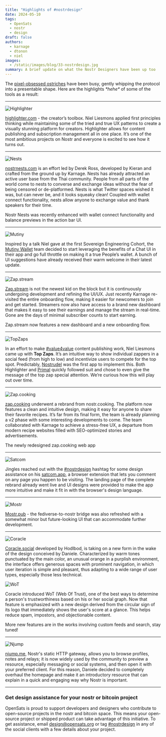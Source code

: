 ```yaml
---
title: "Highlights of #nostrdesign"
date: 2024-05-10
tags:
  - OpenSats
  - nostr
  - design
draft: false
authors:
  - karnage
  - dtonon
  - niel
images:
  - /static/images/blog/33-nostrdesign.jpg
summary: A brief update on what the Nostr Designers have been up too
---
```


The [pixel-obsessed ostriches](/nostr#nostr-design) have been busy, gently
whipping the protocol into a presentable shape. Here are the highlights *\*hehe\**
of some of the tools as a result:

---

![Highlighter](/static/images/blog/highlighter.png)

[highlighter.com](https://highlighter.com/) - the creator’s toolbox. Niel
Liesmons applied first principles thinking while maintaining some of the tried
and true UX patterns to create a visually stunning platform for creators.
Highlighter allows for content publishing and subscription management all in one
place. It’s one of the most ambitious projects on Nostr and everyone is excited
to see how it turns out.

---

![Nests](/static/images/blog/nests.png)

[nostrnests.com](https://nostrnests.com/) is an effort led by Derek Ross,
developed by Kieran and crafted from the ground up by Karnage. Nests has already
attracted an active user base from the Thai community. People from all parts of
the world come to nests to converse and exchange ideas without the fear of being
censored or de-platformed. Nests is what Twitter spaces wished it was, but can
never be, and it looks squeaky clean! Coupled with wallet connect functionality,
nests allow anyone to exchange value and thank speakers for their time.

Nostr Nests was recently enhanced with wallet connect functionality and balance
previews in the action bar UI.

--- 

![Mutiny](/static/images/blog/mutiny.png)

Inspired by a talk Niel gave at the first Sovereign Engineering Cohort, the
[Mutiny Wallet](https://www.mutinywallet.com/) team decided to start leveraging
the benefits of a Chat UI in their app and go full throttle on making it a true
People’s wallet. A bunch of UI suggestions have already received their warm
welcome in their latest update.

---

![Zap.stream](/static/images/blog/zapstream.png)

[Zap.stream](https://zap.stream/) is not the newest kid on the block but it is
continuously undergoing development and refining the UI/UX. Just recently
Karnage re-visited the entire onboarding flow, making it easier for newcomers to
join and get started. Streamers now also have access to a brand new dashboard
that makes it easy to see their earnings and manage the stream in real-time.
Gone are the days of minimal subscriber counts to start earning.

Zap.stream now features a new dashboard and a new onboarding flow.

---

![TopZaps](/static/images/blog/topzaps.png)

In an effort to make [#value4value][v4v] content publishing work, Niel Liesmons
came up with **Top Zaps**. It’s an intuitive way to show individual zappers in a
social feed (from high to low) and incentivize users to compete for the top
spot. Predictably, [Nostrudel](https://nostrudel.ninja/) was the first app to
implement this. Both Highlighter and [Primal](https://primal.net/) quickly
followed suit and chose to even give the message of the top zap special
attention. We’re curious how this will play out over time.

---

![Zap.cooking](/static/images/blog/zapcooking.png)

[zap.cooking](https://zap.cooking/) underwent a rebrand from nostr.cooking. The
platform now features a clean and intuitive design, making it easy for anyone to
share their favorite recipes. It’s far from its final form, the team is already
planning a v2 phase with some interesting developments to come. The team
collaborated with Karnage to achieve a stress-free UX, a departure from modern
recipe websites filled with SEO-optimized stories and advertisements.

The newly redesigned zap.cooking web app

---

![Satcom](/static/images/blog/satcom.png)

Jingles reached out with the [#nostrdesign][nd] hashtag for some design
assistance on his [satcom.app](https://satcom.app/), a browser extension that
lets you comment on any page you happen to be visiting. The landing page of the
complete rebrand already went live and UI designs were provided to make the app
more intuitive and make it fit in with the browser's design language.

---

![Mostr](/static/images/blog/mostr.png)

[Mostr.pub](https://mostr.pub/) - the fediverse-to-nostr bridge was also
refreshed with a somewhat minor but future-looking UI that can accommodate
further development.

---

![Coracle](/static/images/blog/coracle-New.png)

[Coracle.social](https://coracle.social/) developed by Hodlbod, is taking on a
new form in the wake of the design conceived by Daniele. Characterized by warm
tones punctuated by the main color, an unusual orange in a purplish environment,
the interface offers generous spaces with prominent navigation, in which user
iteration is simple and pleasant, thus adapting to a wide range of user types,
especially those less technical.

![WoT](/static/images/blog/coracle-WoT.png)

Coracle introduced WoT (Web Of Trust), one of the best ways to determine a
person's trustworthiness based on his or her social graph. Now that feature is
emphasized with a new design derived from the circular sign of its logo that
immediately shows the user's score at a glance. This helps reduce spam,
impostors, and objectionable content.

More new features are in the works involving custom feeds and search, stay
tuned!

---

![Njump](/static/images/blog/njump-update.png)

[njump.me](https://njump.me/), Nostr's static HTTP gateway, allows you to browse
profiles, notes and relays; it is now widely used by the community to preview a
resource, especially messaging or social systems, and then open it with your
preferred client. For this reason, Daniele decided to completely overhaul the
homepage and make it an introductory resource that can explain in a quick and
engaging way why Nostr is important.

---

### Get design assistance for your nostr or bitcoin project

OpenSats is proud to support developers and designers who contribute to
open-source projects in the nostr and bitcoin space. This means your open-source
project or shipped product can take advantage of this initiative. To get
assistance, email design@opensats.org or tag [#nostrdesign][nd] in any of the
social clients with a few details about your project.

[v4v]: https://nostr.band/?q=%23value4value
[nd]: https://nostr.band/?q=%23nostrdesign
